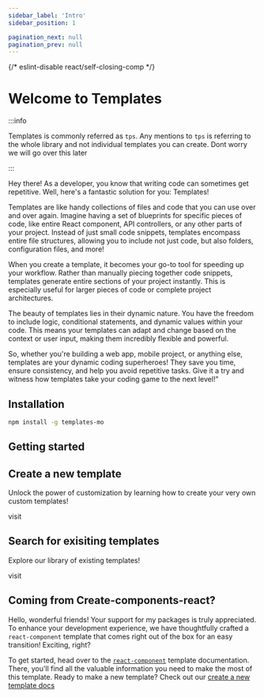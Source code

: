 ```yaml
---
sidebar_label: 'Intro'
sidebar_position: 1

pagination_next: null
pagination_prev: null
---
```


{/* eslint-disable react/self-closing-comp */}


# Welcome to Templates

:::info

Templates is commonly referred as `tps`. Any mentions to `tps` is referring to
the whole library and not individual templates you can create. Dont worry we
will go over this later

:::

Hey there! As a developer, you know that writing code can sometimes get
repetitive. Well, here's a fantastic solution for you: Templates!

Templates are like handy collections of files and code that you can use over and
over again. Imagine having a set of blueprints for specific pieces of code, like
entire React component, API controllers, or any other parts of your project.
Instead of just small code snippets, templates encompass entire file structures,
allowing you to include not just code, but also folders, configuration files,
and more!

When you create a template, it becomes your go-to tool for speeding up your
workflow. Rather than manually piecing together code snippets, templates
generate entire sections of your project instantly. This is especially useful
for larger pieces of code or complete project architectures.

The beauty of templates lies in their dynamic nature. You have the freedom to
include logic, conditional statements, and dynamic values within your code. This
means your templates can adapt and change based on the context or user input,
making them incredibly flexible and powerful.

So, whether you're building a web app, mobile project, or anything else,
templates are your dynamic coding superheroes! They save you time, ensure
consistency, and help you avoid repetitive tasks. Give it a try and witness how
templates take your coding game to the next level!"

## Installation

```bash
npm install -g templates-mo
```

## Getting started

<div className={styles.templateOptions}>
  <div className={styles.templateOption}>

## Create a new template

Unlock the power of customization by learning how to create your very own custom
templates!

<div>
  <Link className={styles.btn} to="./create-new-template/">
    visit
  </Link>
</div>
</div>

<div className={styles.templateOption}>

## Search for exisiting templates

Explore our library of existing templates!

<div>
  <Link className={styles.btn} to="./templates/">
    visit
  </Link>
</div>

</div>

</div>

## Coming from Create-components-react?

Hello, wonderful friends! Your support for my packages is truly appreciated. To
enhance your development experience, we have thoughtfully crafted a
`react-component` template that comes right out of the box for an easy
transition! Exciting, right?

To get started, head over to the
[`react-component`](./templates/react-component) template documentation. There,
you'll find all the valuable information you need to make the most of this
template. Ready to make a new template? Check out our
[create a new template docs](./create-new-template/)
